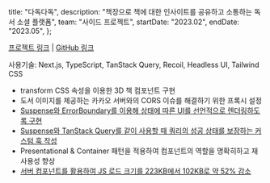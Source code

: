   title: "다독다독",
  description:
    "책장으로 책에 대한 인사이트를 공유하고 소통하는 독서 소셜 플랫폼",
  team: "사이드 프로젝트",
  startDate: "2023.02",
  endDate: "2023.05",
};

[프로젝트 링크](https://dev.dadok.app) | [GitHub 링크](https://github.com/prgrms-web-devcourse/Team-Gaerval-Dadok-FE)

사용기술: Next.js, TypeScript, TanStack Query, Recoil, Headless UI, Tailwind CSS

- transform CSS 속성을 이용한 3D 책 컴포넌트 구현
- 도서 이미지를 제공하는 카카오 서버와의 CORS 이슈를 해결하기 위한 프록시 설정
- [Suspense와 ErrorBoundary를 이용해 상태에 따른 UI를 선언적으로 렌더링하도록 구현](https://blog.minjong.dev/article/suspense-and-error-boundary)
- [Suspense와 TanStack Query를 같이 사용할 때 쿼리의 성공 상태를 보장하는 커스텀 훅 작성](https://blog.minjong.dev/article/return-success-data-type-at-use-query)
- Presentational & Container 패턴을 적용하여 컴포넌트의 역할을 명확히하고 재사용성 향상
- [서버 컴포넌트를 활용하여 JS 로드 크기를 223KB에서 102KB로 약 52% 감소](https://blog.minjong.dev/article/different-between-react-server-component-and-server-side-rendering)
